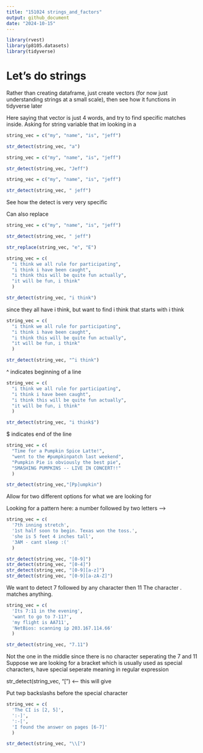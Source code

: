 ```yaml
---
title: "151024 strings_and_factors"
output: github_document
date: "2024-10-15"
---
```


```r
library(rvest)
library(p8105.datasets)
library(tidyverse)
```

# Let's do strings 

Rather than creating dataframe, just create vectors (for now just understanding strings at a small scale), then see how it functions in tidyverse later

Here saying that vector is just 4 words, and try to find specific matches inside. 
Asking for string variable that im looking in a 

```r
string_vec = c("my", "name", "is", "jeff")

str_detect(string_vec, "a")
```

```r
string_vec = c("my", "name", "is", "jeff")

str_detect(string_vec, "Jeff")
```

```r
string_vec = c("my", "name", "is", "jeff")

str_detect(string_vec, " jeff")
```

See how the detect is very very specific 

Can also replace 

```r
string_vec = c("my", "name", "is", "jeff")

str_detect(string_vec, " jeff")

str_replace(string_vec, "e", "E")
```

```r
string_vec = c(
  "i think we all rule for participating",
  "i think i have been caught",
  "i think this will be quite fun actually",
  "it will be fun, i think"
  )

str_detect(string_vec, "i think")
```

since they all have i think, but want to find i think that starts with i think 
```r
string_vec = c(
  "i think we all rule for participating",
  "i think i have been caught",
  "i think this will be quite fun actually",
  "it will be fun, i think"
  )

str_detect(string_vec, "^i think")
```

^ indicates beginning of a line

```r
string_vec = c(
  "i think we all rule for participating",
  "i think i have been caught",
  "i think this will be quite fun actually",
  "it will be fun, i think"
  )

str_detect(string_vec, "i think$")
```

$ indicates end of the line

```r
string_vec = c(
  "Time for a Pumpkin Spice Latte!",
  "went to the #pumpkinpatch last weekend",
  "Pumpkin Pie is obviously the best pie",
  "SMASHING PUMPKINS -- LIVE IN CONCERT!!"
  )

str_detect(string_vec,"[Pp]umpkin")

```

Allow for two different options for what we are looking for 

Looking for a pattern here: a number followed by two letters -->

```r
string_vec = c(
  '7th inning stretch',
  '1st half soon to begin. Texas won the toss.',
  'she is 5 feet 4 inches tall',
  '3AM - cant sleep :('
  )

str_detect(string_vec, "[0-9]")
str_detect(string_vec, "[0-4]")
str_detect(string_vec, "[0-9][a-z]")
str_detect(string_vec, "[0-9][a-zA-Z]")
```

We want to detect 7 followed by any character then 11 
The character . matches anything.

```r
string_vec = c(
  'Its 7:11 in the evening',
  'want to go to 7-11?',
  'my flight is AA711',
  'NetBios: scanning ip 203.167.114.66'
  )

str_detect(string_vec, "7.11")
```

Not the one in the middle since there is no character seperating the 7 and 11 
Suppose we are looking for a bracket which is usually used as special characters, have special seperate meaning in regular expression 

str_detect(string_vec, "[") <-- this will give 

Put twp backslashs before the special character

```r
string_vec = c(
  'The CI is [2, 5]',
  ':-]',
  ':-[',
  'I found the answer on pages [6-7]'
  )

str_detect(string_vec, "\\[")

```

